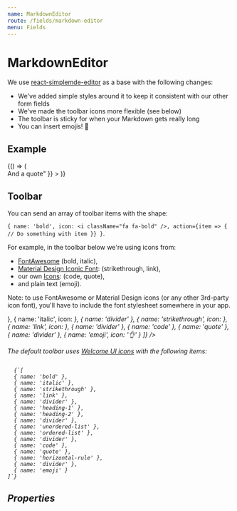 ```yaml
---
name: MarkdownEditor
route: /fields/markdown-editor
menu: Fields
---
```



# MarkdownEditor

We use [react-simplemde-editor](https://github.com/RIP21/react-simplemde-editor) as a base with the following changes:

- We've added simple styles around it to keep it consistent with our other form fields
- We've made the toolbar icons more flexible (see below)
- The toolbar is sticky for when your Markdown gets really long
- You can insert emojis! 💃

## Example

<Playground>
  {() => (
    <Form
      initialValues={{
        welcome:
          "# Hi!\n## Look at me!\n\nWe've got some **bold** and *italic* text, a cheeky bit of ~~strikethrough~~, some `inline code` and a [link](https://welcometothejungle.com). We can also do inline images by hand ![Milou](https://fr.tintin.com/images/tintin/persos/images/milou.png 'Milou') as well as:\n\n* Unordered lists\n* Unordered lists\n\n1. Ordered lists\n1. Ordered lists\n\nAnd of course the classics:\n\n```\nA code block\nwith multiple lines\n```\n\n> And a quote"
      }}
    >
      <ConnectedField
        component={MarkdownEditor}
        label="Markdown Editor"
        name="welcome"
        placeholder="Placeholder"
      />
    </Form>
  )}
</Playground>

## Toolbar

You can send an array of toolbar items with the shape:

`{ name: 'bold', icon: <i className="fa fa-bold" />, action={item => { // Do something with item }} }`.

For example, in the toolbar below we're using icons from:

- [FontAwesome](https://fontawesome.com/icons?d=gallery) (bold, italic),
- [Material Design Iconic Font](https://zavoloklom.github.io/material-design-iconic-font/icons.html): (strikethrough, link),
- our own [Icons](/icons): (code, quote),
- and plain text (emoji).

Note: to use FontAwesome or Material Design icons (or any other 3rd-party icon font), you'll have to include the font stylesheet somewhere in your app.

<Playground>
  <Form initialValues={{}}>
    <ConnectedField
      component={MarkdownEditor}
      label="Markdown Editor"
      name="welcome"
      placeholder="Placeholder"
      toolbar={[
        { name: 'bold', icon: <i className="fa fa-bold" /> },
        { name: 'italic', icon: <i className="fa fa-italic" /> },
        { name: 'divider' },
        { name: 'strikethrough', icon: <i className="zmdi zmdi-format-strikethrough-s" /> },
        { name: 'link', icon: <i className="zmdi zmdi-link" /> },
        { name: 'divider' },
        { name: 'code' },
        { name: 'quote' },
        { name: 'divider' },
        { name: 'emoji', icon: '👌' }
      ]}
    />
  </Form>
</Playground>

The default toolbar uses [Welcome UI icons](/components/icon) with the following items:

<Code>
  {`[
  { name: 'bold' },
  { name: 'italic' },
  { name: 'strikethrough' },
  { name: 'link' },
  { name: 'divider' },
  { name: 'heading-1' },
  { name: 'heading-2' },
  { name: 'divider' },
  { name: 'unordered-list' },
  { name: 'ordered-list' },
  { name: 'divider' },
  { name: 'code' },
  { name: 'quote' },
  { name: 'horizontal-rule' },
  { name: 'divider' },
  { name: 'emoji' }
]`}
</Code>

## Properties

<Props of={MarkdownEditor} />
